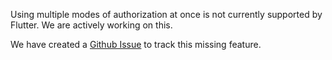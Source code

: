 <Callout>

Using multiple modes of authorization at once is not currently supported by Flutter. We are actively working on this. 

We have created a [Github Issue](https://github.com/aws-amplify/amplify-flutter/issues/308) to track this missing feature. 

</Callout>